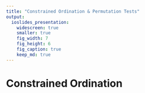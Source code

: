 ```yaml
---
title: "Constrained Ordination & Permutation Tests"
output:
  ioslides_presentation:
    widescreen: true
    smaller: true
    fig_width: 7
    fig_height: 6
    fig_caption: true
    keep_md: true
---
```


# Constrained Ordination

